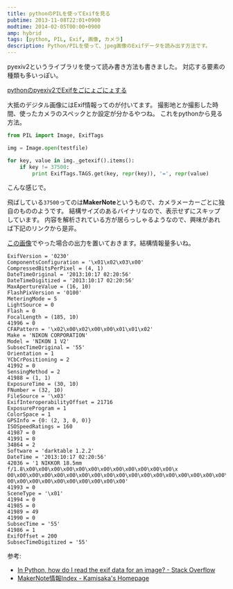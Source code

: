 ```yaml
---
title: pythonのPILを使ってExifを見る
pubtime: 2013-11-08T22:01+0900
modtime: 2014-02-05T00:00+0900
amp: hybrid
tags: [python, PIL, Exif, 画像, カメラ]
description: Python/PILを使って、jpeg画像のExifデータを読み出す方法です。
---
```


<PS date="2014-02-05">
pyexiv2というライブラリを使って読み書き方法も書きました。
対応する要素の種類も多いっぽい。

[pythonのpyexiv2でExifをごにょごにょする](/blog/2014/02/python-pyexiv2)

</PS>

大抵のデジタル画像にはExif情報ってのが付いてます。
撮影地とか撮影した時間、使ったカメラのスペックとか設定が分かるやつね。
これをpythonから見る方法。

``` python
from PIL import Image, ExifTags

img = Image.open(testfile)

for key, value in img._getexif().items():
    if key != 37500:
        print ExifTags.TAGS.get(key, repr(key)), '=', repr(value)
```

こんな感じで。

飛ばしている`37500`ってのは**MakerNote**というもので、カメラメーカーごとに独自のもののようです。
結構サイズのあるバイナリなので、表示せずにスキップしています。
内容を解析されている方が居らっしゃるようなので、興味があれば下記のリンクから是非。

[この画像](/blog/2013/11/DSC_5556_1.jpg)でやった場合の出力を置いておきます。結構情報量多いね。

```
ExifVersion = '0230'
ComponentsConfiguration = '\x01\x02\x03\x00'
CompressedBitsPerPixel = (4, 1)
DateTimeOriginal = '2013:10:17 02:20:56'
DateTimeDigitized = '2013:10:17 02:20:56'
MaxApertureValue = (16, 10)
FlashPixVersion = '0100'
MeteringMode = 5
LightSource = 0
Flash = 0
FocalLength = (185, 10)
41996 = 0
CFAPattern = '\x02\x00\x02\x00\x00\x01\x01\x02'
Make = 'NIKON CORPORATION'
Model = 'NIKON 1 V2'
SubsecTimeOriginal = '55'
Orientation = 1
YCbCrPositioning = 2
41992 = 0
SensingMethod = 2
41988 = (1, 1)
ExposureTime = (30, 10)
FNumber = (32, 10)
FileSource = '\x03'
ExifInteroperabilityOffset = 21716
ExposureProgram = 1
ColorSpace = 1
GPSInfo = {0: (2, 3, 0, 0)}
ISOSpeedRatings = 160
41987 = 0
41991 = 0
34864 = 2
Software = 'darktable 1.2.2'
DateTime = '2013:10:17 02:20:56'
42036 = '1 NIKKOR 18.5mm f/1.8\x00\x00\x00\x00\x00\x00\x00\x00\x00\x00\x00\x00\x
00\x00\x00\x00\x00\x00\x00\x00\x00\x00\x00\x00\x00\x00\x00\x00\x00\x00\x00\x00\x
00\x00\x00\x00\x00\x00\x00\x00\x00\x00'
41993 = 0
SceneType = '\x01'
41994 = 0
41985 = 0
41989 = 49
41990 = 0
SubsecTime = '55'
41986 = 1
ExifOffset = 200
SubsecTimeDigitized = '55'
```

参考:
- [In Python, how do I read the exif data for an image? - Stack Overflow](http://stackoverflow.com/questions/4764932/in-python-how-do-i-read-the-exif-data-for-an-image)
- [MakerNote情報Index - Kamisaka's Homepage](http://homepage3.nifty.com/kamisaka/makernote/)
